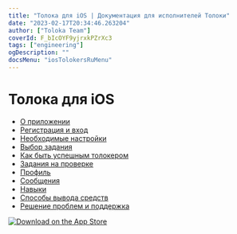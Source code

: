 ```yaml
---
title: "Толока для iOS | Документация для исполнителей Толоки"
date: "2023-02-17T20:34:46.263204"
author: ["Toloka Team"]
coverId: F_bIcOYF9yjrxkPZrXc3
tags: ["engineering"]
ogDescription: ""
docsMenu: "iosTolokersRuMenu"
---
```


# Толока для iOS

- [О приложении](./about)
- [Регистрация и вход](./auth)
- [Необходимые настройки](./settings)
- [Выбор задания](./task-select)
- [Как быть успешным толокером](./tasks)
- [Задания на проверке](./priemka)
- [Профиль](./profile)
- [Сообщения](./messages)
- [Навыки](./skills)
- [Способы вывода средств](./pay/about)
- [Решение проблем и поддержка](./troubleshooting/troubleshooting)

[![Download on the App Store](https://tlkfrontprod.azureedge.net/portal-production/static/uploaded/images/1676733317767/1676733317767_original_svg.svg)](https://itunes.apple.com/ru/app/yandex-toloka/id1282350367)
